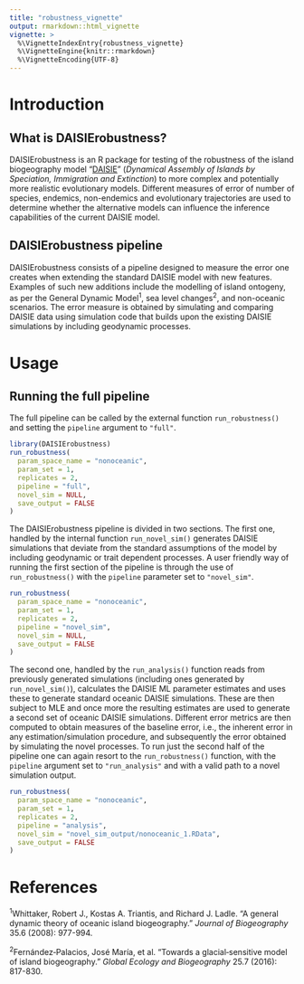 ```yaml
---
title: "robustness_vignette"
output: rmarkdown::html_vignette
vignette: >
  %\VignetteIndexEntry{robustness_vignette}
  %\VignetteEngine{knitr::rmarkdown}
  %\VignetteEncoding{UTF-8}
---
```


# Introduction

## What is DAISIErobustness?
DAISIErobustness is an R package for testing of the robustness of the island biogeography model "[DAISIE](https://github.com/rsetienne/DAISIE)" (_Dynamical Assembly of Islands by Speciation, Immigration and Extinction_)  to more complex and potentially more realistic evolutionary models. Different measures of error of number of species, endemics, non-endemics and evolutionary trajectories are used to determine whether the alternative models can influence the inference capabilities of the current DAISIE model.

## DAISIErobustness pipeline
DAISIErobustness consists of a pipeline designed to measure the error one creates when extending the standard DAISIE model with new features. Examples of such new additions include the modelling of island ontogeny, as per the General Dynamic Model<sup>1</sup>, sea level changes<sup>2</sup>, and non-oceanic scenarios. The error measure is obtained by simulating and comparing DAISIE data using simulation code that builds upon the existing DAISIE simulations by including geodynamic processes.

# Usage
## Running the full pipeline
The full pipeline can be called by the external function `run_robustness()` and setting the `pipeline` argument to `"full"`.
```r
library(DAISIErobustness)
run_robustness(
  param_space_name = "nonoceanic",
  param_set = 1,
  replicates = 2,
  pipeline = "full",
  novel_sim = NULL,
  save_output = FALSE
)
```


The DAISIErobustness pipeline is divided in two sections. The first one, handled by the internal function `run_novel_sim()` generates DAISIE simulations that deviate from the standard assumptions of the model by including geodynamic or trait dependent processes. A user friendly way of running the first section of the pipeline is through the use of `run_robustness()` with the `pipeline` parameter set to `"novel_sim"`.

```r
run_robustness(
  param_space_name = "nonoceanic",
  param_set = 1,
  replicates = 2,
  pipeline = "novel_sim",
  novel_sim = NULL,
  save_output = FALSE
)
```

The second one, handled by the `run_analysis()` function reads from previously generated simulations (including ones generated by `run_novel_sim()`), calculates the DAISIE ML parameter estimates and uses these to generate standard oceanic DAISIE simulations. These are then subject to MLE and once more the resulting estimates are used to generate a second set of oceanic DAISIE simulations. Different error metrics are then computed to obtain measures of the baseline error, i.e., the inherent error in any estimation/simulation procedure, and subsequently the error obtained by simulating the novel processes.
To run just the second half of the pipeline one can again resort to the `run_robustness()` function, with the `pipeline` argument set to `"run_analysis"` and with a valid path to a novel simulation output.

```r
run_robustness(
  param_space_name = "nonoceanic",
  param_set = 1,
  replicates = 2,
  pipeline = "analysis",
  novel_sim = "novel_sim_output/nonoceanic_1.RData",
  save_output = FALSE
)
```

# References
<sup>1</sup>Whittaker, Robert J., Kostas A. Triantis, and Richard J. Ladle. "A general dynamic theory of oceanic island biogeography." _Journal of Biogeography_ 35.6 (2008): 977-994.

<sup>2</sup>Fernández‐Palacios, José María, et al. "Towards a glacial‐sensitive model of island biogeography." _Global Ecology and Biogeography_ 25.7 (2016): 817-830.
